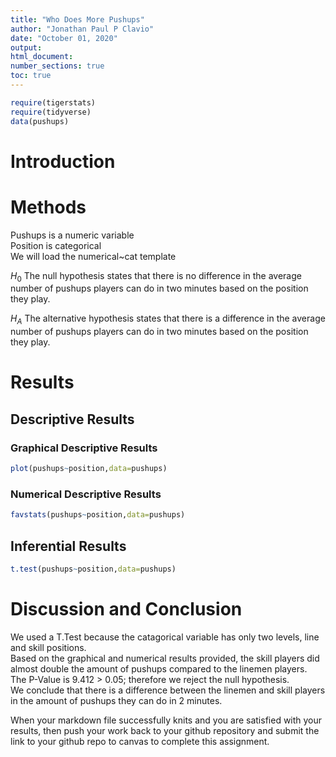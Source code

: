 ```yaml
---
title: "Who Does More Pushups"
author: "Jonathan Paul P Clavio"
date: "October 01, 2020"
output:
html_document:
number_sections: true
toc: true
---
```



```r
require(tigerstats)
require(tidyverse)
data(pushups)
```

# Introduction

<!--In this section you explain what you are trying to show. Where did the data come from? What is the research or other question you are trying to answer?!-->

# Methods

<!--Decide on your methods: use "variable analysis" or other appropriate descriptors. Make sure to choose at least one graphical method and at least one numerical method.!-->
Pushups is a numeric variable  
Position is categorical  
We will load the numerical~cat template  

$H_0$ The null hypothesis states that there is no difference in the average number of pushups players can do in two minutes based on the position they play.  

$H_A$ The alternative hypothesis states that there is a difference in the average number of pushups players can do in two minutes based on the position they play.  


# Results

<!--Divide this section into two sub-sections: One for your descriptive results and one for your inferential results.!-->

## Descriptive Results

### Graphical Descriptive Results

<!--Graphical results here. Make sure to show your code. Provide appropriate labels for axes, giving units if possible, and provide a good title for the graph, too. Use the graphical results to describe the patterns if any that exist in the data as focused toward the research question!-->

```r
plot(pushups~position,data=pushups)
```

### Numerical Descriptive Results

<!--Numerical results go here. Use the numerical results to describe the patterns if any that exist in the data as focused toward the research question!-->

```r
favstats(pushups~position,data=pushups)
```

## Inferential Results

<!--State hypothesis clearly. Make sure your discussion of the inferential test covers all the aspects that the test output produces, such as test statistic, p-value etc. Make a decision about the null hypothesis, explain the assumptions on which the selected test/procedure was based, and why the chosen procedure satisfys the assumptions and is appropriate to answer the research question!-->

```r
t.test(pushups~position,data=pushups)
```

# Discussion and Conclusion

<!--Discussion and conclusion here. If you found a relationship be sure to consider whether the relationship occurs because one of the variavbles causes the other, or whether they perhasps are related for some other reason. Watch the chapter 6 videos from the GeorgeTown videos collection.!-->

We used a T.Test because the catagorical variable has only two levels, line and skill positions.  
Based on the graphical and numerical results provided, the skill players did almost double the amount of pushups compared to the linemen players.  
The P-Value is 9.412 > 0.05; therefore we reject the null hypothesis.  
We conclude that there is a difference between the linemen and skill players in the amount of pushups they can do in 2 minutes.




When your markdown file successfully knits and you are satisfied with your results, then push your work back to your github repository and submit the link to your github repo to canvas  to complete this assignment.